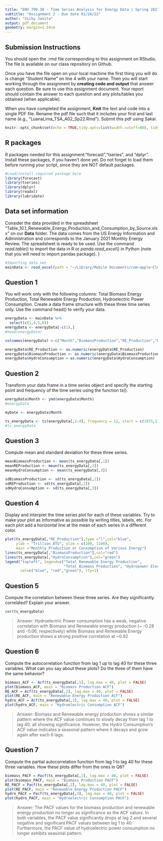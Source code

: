 ```yaml
---
title: "ENV 790.30 - Time Series Analysis for Energy Data | Spring 2021"
subtitle: "Assignment 2 - Due date 01/26/22"
author: "Vicky Janita"
output: pdf_document
geometry: margin=2.54cm
---
```


## Submission Instructions

You should open the .rmd file corresponding to this assignment on RStudio. The file is available on our class repository on Github.   

Once you have the file open on your local machine the first thing you will do is change "Student Name" on line 4 with your name. 
Then you will start working through the assignment by  **creating code and output** that answer each question. Be sure to use this assignment document. Your report should contain the answer to each question and any plots/tables you obtained (when applicable).

When you have completed the assignment, **Knit** the text and code into a single PDF file. Rename the pdf file such that it includes your first and last name (e.g., "LuanaLima_TSA_A02_Sp22.Rmd"). Submit this pdf using Sakai. 

```r
knitr::opts_chunk$set(echo = TRUE,tidy.opts=list(width.cutoff=80), tidy=FALSE) 
```

## R packages

R packages needed for this assignment:"forecast","tseries", and "dplyr". Install these packages, if you haven't done yet. Do not forget to load them before running your script, since they are NOT default packages.

```r
#Load/install required package here
library(forecast)
library(tseries)
library(dplyr)
library(readxl)
library(lubridate)
```


## Data set information  

Consider the data provided in the spreadsheet "Table_10.1_Renewable_Energy_Production_and_Consumption_by_Source.xlsx" on our **Data** folder. The data comes from the US Energy Information and Administration and corresponds to the January 2021 Monthly Energy Review. The spreadsheet is ready to be used. Use the command $read.table()$ to import the data in R or $panda.read\_excel()$ in Python (note that you will need to import pandas package). }

```r
#Importing data set
mainData <- read_excel(path = "~/Library/Mobile Documents/com~apple~CloudDocs/VJ_Duke Documents/Spring 2022/ENV790.3 - Time Series/ENV790_TimeSeriesAnalysis_Sp2022/Data/Table_10.1_Renewable_Energy_Production_and_Consumption_by_Source.xlsx", skip = 10 )


```


## Question 1
You will work only with the following columns: Total Biomass Energy Production, Total Renewable Energy Production, Hydroelectric Power Consumption. Create a data frame structure with these three time series only. Use the command head() to verify your data.

```r

energyData <- mainData %>%
  select(c(1,4,5,6))
energyData <- energyData[-c(1),]
#head(energyData)

colnames(energyData) <-c("Month","BiomassProduction","RE_Production","HydroConsumption")

energyData$RE_Production <- as.numeric(energyData$RE_Production)
energyData$BiomassProduction <- as.numeric(energyData$BiomassProduction)
energyData$HydroConsumption <-as.numeric(energyData$HydroConsumption)

```


## Question 2
Transform your data frame in a time series object and specify the starting point and frequency of the time series using the function ts().

```r

energyData$Month <- ymd(energyData$Month)
#energyData

myDate <- energyData$Month

ts_energyData <- ts(energyData[,2:4], frequency = 12, start = c(1973,1), end = c(2021,9))
#ts_energyData

```


## Question 3
Compute mean and standard deviation for these three series.

```r
meanBiomassProduction <- mean(ts_energyData[,1])
meanREProduction <- mean(ts_energyData[,2])
meanHydroConsumption <- mean(ts_energyData[,3])

sdBiomassProduction <- sd(ts_energyData[,1])
sdREProduction <- sd(ts_energyData[,2])
sdHydroConsumption <- sd(ts_energyData[,3])
```


## Question 4
Display and interpret the time series plot for each of these variables. Try to make your plot as informative as possible by writing titles, labels, etc. For each plot add a horizontal line at the mean of each series in a different color.

```r

plot(ts_energyData[,"RE_Production"],type ="l",col="blue",
     ylab = "Trillion BTU", ylim = c(100, 1100), 
     main ="Monthly Production or Consumption of Various Energy")
lines(ts_energyData[,"BiomassProduction"],col="red")
lines(ts_energyData[,"HydroConsumption"],col="green")
legend("topleft", legend=c("Total Renewable Energy Production", 
                           "Total Biomass Production", "Hydropower Electric Consumption"),
       col=c("blue", "red","green"), lty=1)

```


## Question 5
Compute the correlation between these three series. Are they significantly correlated? Explain your answer.

```r
cor(ts_energyData)
```

> Answer:
Hydroelectric Power consumption has a weak, negative correlation with Biomass and Renewable energy production (~ -0.28 and -0.06, respectively) while Biomass and Renewable Energy production shows a strong positive correlation at ~0.92 

## Question 6
Compute the autocorrelation function from lag 1 up to lag 40 for these three variables. What can you say about these plots? Do the three of them have the same behavior?

```r
biomass_ACF <- Acf(ts_energyData[,1], lag.max = 40, plot = FALSE)
plot(biomass_ACF, main = "Biomass Production ACF")
RE_ACF = Acf(ts_energyData[,2], lag.max = 40, plot = FALSE)
plot(RE_ACF, main = "Renewable Energy Production ACF")
hydro_ACF = Acf(ts_energyData[,3], lag.max = 40, plot = FALSE)
plot(hydro_ACF, main = "Hydroelectric Consumption ACF")
```

> Answer: 
Biomass and Renewable energy production shows a similar pattern where the ACF value continues to slowly decay from lag 1 to lag 40, all showing significance. However, the Hydro Consumption's ACF value indicates a seasonal pattern where it decays and grow again after each 6 lags. 


## Question 7
Compute the partial autocorrelation function from lag 1 to lag 40 for these three variables. How these plots differ from the ones in Q6?

```r
biomass_PACF = Pacf(ts_energyData[,1], lag.max = 40, plot = FALSE)
plot(biomass_PACF, main = "Biomass Production PACF")
RE_PACF = Pacf(ts_energyData[,2], lag.max = 40, plot = FALSE)
plot(RE_PACF, main = "Renewable Energy Production PACF")
hydro_PACF = Pacf(ts_energyData[,3], lag.max = 40, plot = FALSE)
plot(hydro_PACF, main = "Hydroelectric Consumption PACF")
```

>Answer: 
The PACF values for the biomass production and renewable energy production no longer as significance as the ACF values. In both variables, the PACF value significantly drops at lag 2 and several negative and significant PACF values between lag 1 to 40. Furthermore, the PACF value of hydroelectric power consumption no longer exhibits seasonal pattern. 


